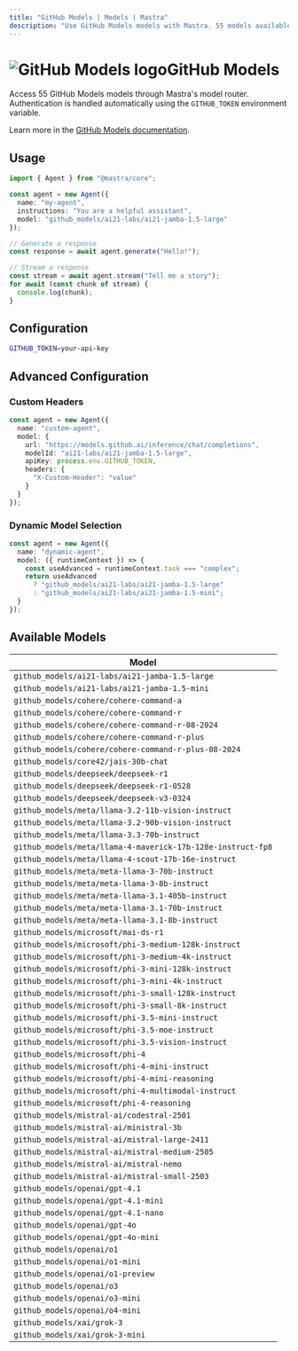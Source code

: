 ```yaml
---
title: "GitHub Models | Models | Mastra"
description: "Use GitHub Models models with Mastra. 55 models available."
---
```


# <img src="https://models.dev/logos/github_models.svg" alt="GitHub Models logo" className="inline w-8 h-8 mr-2 align-middle dark:invert dark:brightness-0 dark:contrast-200" />GitHub Models

Access 55 GitHub Models models through Mastra's model router. Authentication is handled automatically using the `GITHUB_TOKEN` environment variable.

Learn more in the [GitHub Models documentation](https://docs.github.com/en/github-models).

## Usage

```typescript
import { Agent } from "@mastra/core";

const agent = new Agent({
  name: "my-agent",
  instructions: "You are a helpful assistant",
  model: "github_models/ai21-labs/ai21-jamba-1.5-large"
});

// Generate a response
const response = await agent.generate("Hello!");

// Stream a response
const stream = await agent.stream("Tell me a story");
for await (const chunk of stream) {
  console.log(chunk);
}
```

## Configuration

```bash
GITHUB_TOKEN=your-api-key
```

## Advanced Configuration

### Custom Headers

```typescript
const agent = new Agent({
  name: "custom-agent",
  model: {
    url: "https://models.github.ai/inference/chat/completions",
    modelId: "ai21-labs/ai21-jamba-1.5-large",
    apiKey: process.env.GITHUB_TOKEN,
    headers: {
      "X-Custom-Header": "value"
    }
  }
});
```

### Dynamic Model Selection

```typescript
const agent = new Agent({
  name: "dynamic-agent",
  model: ({ runtimeContext }) => {
    const useAdvanced = runtimeContext.task === "complex";
    return useAdvanced 
      ? "github_models/ai21-labs/ai21-jamba-1.5-large"
      : "github_models/ai21-labs/ai21-jamba-1.5-mini";
  }
});
```

## Available Models

| Model |
|-------|
| `github_models/ai21-labs/ai21-jamba-1.5-large` |
| `github_models/ai21-labs/ai21-jamba-1.5-mini` |
| `github_models/cohere/cohere-command-a` |
| `github_models/cohere/cohere-command-r` |
| `github_models/cohere/cohere-command-r-08-2024` |
| `github_models/cohere/cohere-command-r-plus` |
| `github_models/cohere/cohere-command-r-plus-08-2024` |
| `github_models/core42/jais-30b-chat` |
| `github_models/deepseek/deepseek-r1` |
| `github_models/deepseek/deepseek-r1-0528` |
| `github_models/deepseek/deepseek-v3-0324` |
| `github_models/meta/llama-3.2-11b-vision-instruct` |
| `github_models/meta/llama-3.2-90b-vision-instruct` |
| `github_models/meta/llama-3.3-70b-instruct` |
| `github_models/meta/llama-4-maverick-17b-128e-instruct-fp8` |
| `github_models/meta/llama-4-scout-17b-16e-instruct` |
| `github_models/meta/meta-llama-3-70b-instruct` |
| `github_models/meta/meta-llama-3-8b-instruct` |
| `github_models/meta/meta-llama-3.1-405b-instruct` |
| `github_models/meta/meta-llama-3.1-70b-instruct` |
| `github_models/meta/meta-llama-3.1-8b-instruct` |
| `github_models/microsoft/mai-ds-r1` |
| `github_models/microsoft/phi-3-medium-128k-instruct` |
| `github_models/microsoft/phi-3-medium-4k-instruct` |
| `github_models/microsoft/phi-3-mini-128k-instruct` |
| `github_models/microsoft/phi-3-mini-4k-instruct` |
| `github_models/microsoft/phi-3-small-128k-instruct` |
| `github_models/microsoft/phi-3-small-8k-instruct` |
| `github_models/microsoft/phi-3.5-mini-instruct` |
| `github_models/microsoft/phi-3.5-moe-instruct` |
| `github_models/microsoft/phi-3.5-vision-instruct` |
| `github_models/microsoft/phi-4` |
| `github_models/microsoft/phi-4-mini-instruct` |
| `github_models/microsoft/phi-4-mini-reasoning` |
| `github_models/microsoft/phi-4-multimodal-instruct` |
| `github_models/microsoft/phi-4-reasoning` |
| `github_models/mistral-ai/codestral-2501` |
| `github_models/mistral-ai/ministral-3b` |
| `github_models/mistral-ai/mistral-large-2411` |
| `github_models/mistral-ai/mistral-medium-2505` |
| `github_models/mistral-ai/mistral-nemo` |
| `github_models/mistral-ai/mistral-small-2503` |
| `github_models/openai/gpt-4.1` |
| `github_models/openai/gpt-4.1-mini` |
| `github_models/openai/gpt-4.1-nano` |
| `github_models/openai/gpt-4o` |
| `github_models/openai/gpt-4o-mini` |
| `github_models/openai/o1` |
| `github_models/openai/o1-mini` |
| `github_models/openai/o1-preview` |
| `github_models/openai/o3` |
| `github_models/openai/o3-mini` |
| `github_models/openai/o4-mini` |
| `github_models/xai/grok-3` |
| `github_models/xai/grok-3-mini` |

